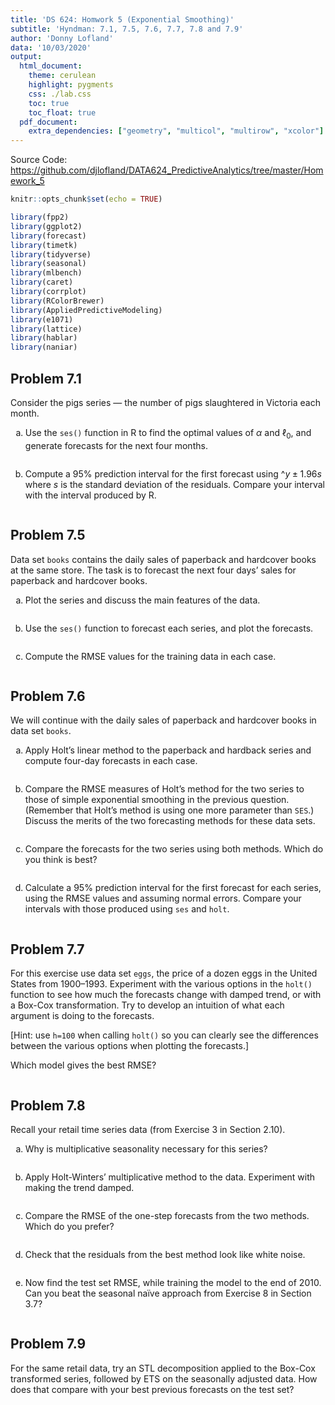 ```yaml
---
title: 'DS 624: Homwork 5 (Exponential Smoothing)'
subtitle: 'Hyndman: 7.1, 7.5, 7.6, 7.7, 7.8 and 7.9'
author: 'Donny Lofland'
data: '10/03/2020'
output:
  html_document:
    theme: cerulean
    highlight: pygments
    css: ./lab.css
    toc: true
    toc_float: true
  pdf_document:
    extra_dependencies: ["geometry", "multicol", "multirow", "xcolor"]
---
```


Source Code: [https://github.com/djlofland/DATA624_PredictiveAnalytics/tree/master/Homework_5](https://github.com/djlofland/DATA624_PredictiveAnalytics/tree/master/Homework_5)

```r
knitr::opts_chunk$set(echo = TRUE)
```

```r
library(fpp2)
library(ggplot2)
library(forecast)
library(timetk)
library(tidyverse)
library(seasonal)
library(mlbench)
library(caret)
library(corrplot)
library(RColorBrewer)
library(AppliedPredictiveModeling)
library(e1071)
library(lattice)
library(hablar)
library(naniar)
```

## Problem 7.1

Consider the pigs series — the number of pigs slaughtered in Victoria each month.

a. Use the `ses()` function in R to find the optimal values of $\alpha$ and $\ell_0$, and generate forecasts for the next four months.

```r

```

b. Compute a 95% prediction interval for the first forecast using $\^{y} \pm 1.96s$ where $s$ is the standard deviation of the residuals. Compare your interval with the interval produced by R.

```r

```

## Problem 7.5

Data set `books` contains the daily sales of paperback and hardcover books at the same store. The task is to forecast the next four days’ sales for paperback and hardcover books.

a. Plot the series and discuss the main features of the data.

```r

```

b. Use the `ses()` function to forecast each series, and plot the forecasts.

```r

```

c. Compute the RMSE values for the training data in each case.

```r

```

## Problem 7.6 

We will continue with the daily sales of paperback and hardcover books in data set `books`.

a. Apply Holt’s linear method to the paperback and hardback series and compute four-day forecasts in each case.

```r

```

b. Compare the RMSE measures of Holt’s method for the two series to those of simple exponential smoothing in the previous question. (Remember that Holt’s method is using one more parameter than `SES`.) Discuss the merits of the two forecasting methods for these data sets.

```r

```

c. Compare the forecasts for the two series using both methods. Which do you think is best?

```r

```

d. Calculate a 95% prediction interval for the first forecast for each series, using the RMSE values and assuming normal errors. Compare your intervals with those produced using `ses` and `holt`.

```r

```

## Problem 7.7

For this exercise use data set `eggs`, the price of a dozen eggs in the United States from 1900–1993. Experiment with the various options in the `holt()` function to see how much the forecasts change with damped trend, or with a Box-Cox transformation. Try to develop an intuition of what each argument is doing to the forecasts.

[Hint: use `h=100` when calling `holt()` so you can clearly see the differences between the various options when plotting the forecasts.]

Which model gives the best RMSE?

```r

```

## Problem 7.8 

Recall your retail time series data (from Exercise 3 in Section 2.10).

a. Why is multiplicative seasonality necessary for this series?

```r

```

b. Apply Holt-Winters’ multiplicative method to the data. Experiment with making the trend damped.

```r

```

c. Compare the RMSE of the one-step forecasts from the two methods. Which do you prefer?

```r

```

d. Check that the residuals from the best method look like white noise.

```r

```

e. Now find the test set RMSE, while training the model to the end of 2010. Can you beat the seasonal naïve approach from Exercise 8 in Section 3.7?

```r

```

## Problem 7.9 

For the same retail data, try an STL decomposition applied to the Box-Cox transformed series, followed by ETS on the seasonally adjusted data. How does that compare with your best previous forecasts on the test set?

```r

```
